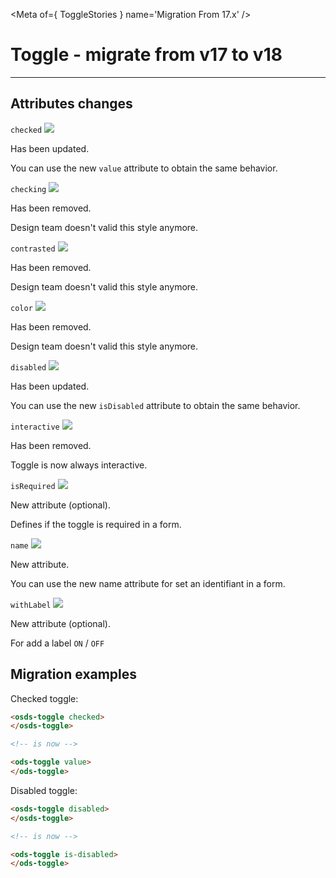 
<Meta of={ ToggleStories } name='Migration From 17.x' />

# Toggle - migrate from v17 to v18
----

## Attributes changes

`checked` <img src="https://img.shields.io/badge/updated-00FFFF" />

Has been updated.

You can use the new `value` attribute to obtain the same behavior.

`checking` <img src="https://img.shields.io/badge/removed-FF0000" />

Has been removed.

Design team doesn't valid this style anymore.

`contrasted` <img src="https://img.shields.io/badge/removed-FF0000" />

Has been removed.

Design team doesn't valid this style anymore.

`color` <img src="https://img.shields.io/badge/removed-FF0000" />

Has been removed.

Design team doesn't valid this style anymore.

`disabled` <img src="https://img.shields.io/badge/updated-00FFFF" />

Has been updated.

You can use the new `isDisabled` attribute to obtain the same behavior.

`interactive` <img src="https://img.shields.io/badge/removed-FF0000" />

Has been removed.

Toggle is now always interactive.

`isRequired` <img src="https://img.shields.io/badge/new-008000" />

New attribute (optional).

Defines if the toggle is required in a form.

`name` <img src="https://img.shields.io/badge/new-008000" />

New attribute.

You can use the new name attribute for set an identifiant in a form.

`withLabel` <img src="https://img.shields.io/badge/new-008000" />

New attribute (optional).

For add a label `ON` / `OFF`

## Migration examples

Checked toggle:
```html
<osds-toggle checked>
</osds-toggle>

<!-- is now -->

<ods-toggle value>
</ods-toggle>
```

Disabled toggle:
```html
<osds-toggle disabled>
</osds-toggle>

<!-- is now -->

<ods-toggle is-disabled>
</ods-toggle>
```
